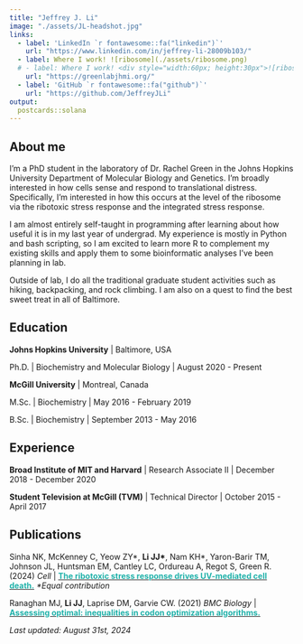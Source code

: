 ```yaml
---
title: "Jeffrey J. Li"
image: "./assets/JL-headshot.jpg"
links:
  - label: 'LinkedIn `r fontawesome::fa("linkedin")`'
    url: "https://www.linkedin.com/in/jeffrey-li-28009b103/"
  - label: Where I work! ![ribosome](./assets/ribosome.png)
  # - label: Where I work! <div style="width:60px; height:30px">![ribosome](./assets/ribosome.png)</div>
    url: "https://greenlabjhmi.org/"
  - label: 'GitHub `r fontawesome::fa("github")`'
    url: "https://github.com/JeffreyJLi"
output:
  postcards::solana
---
```


## About me

I'm a PhD student in the laboratory of Dr. Rachel Green in the Johns Hopkins University Department of Molecular Biology and Genetics. I'm broadly interested in how cells sense and respond to translational distress. Specifically, I'm interested in how this occurs at the level of the ribosome via the ribotoxic stress response and the integrated stress response. 

I am almost entirely self-taught in programming after learning about how useful it is in my last year of undergrad. My experience is mostly in Python and bash scripting, so I am excited to learn more R to complement my existing skills and apply them to some bioinformatic analyses I've been planning in lab.

Outside of lab, I do all the traditional graduate student activities such as hiking, backpacking, and rock climbing. I am also on a quest to find the best sweet treat in all of Baltimore.

## Education

**Johns Hopkins University** \| Baltimore, USA

Ph.D. \| Biochemistry and Molecular Biology \| August 2020 - Present

**McGill University** \| Montreal, Canada

M.Sc. \| Biochemistry \| May 2016 - February 2019

B.Sc. \| Biochemistry \| September 2013 - May 2016



## Experience

**Broad Institute of MIT and Harvard** \| Research Associate II \| December 2018 - December 2020

**Student Television at McGill (TVM)** \| Technical Director \| October 2015 - April 2017

## Publications

Sinha NK, McKenney C, Yeow ZY\*, **Li JJ\***, Nam KH\*, Yaron-Barir TM, Johnson JL, Huntsman EM, Cantley LC, Ordureau A, Regot S, Green R. (2024)  *Cell* \| [<font color="LightSeaGreen">**The ribotoxic stress response drives UV-mediated cell death.**</font>](https://doi.org/10.1016/j.cell.2024.05.018) *\*Equal contribution*


Ranaghan MJ, **Li JJ**, Laprise DM, Garvie CW. (2021) *BMC Biology* \| [<font color="LightSeaGreen">**Assessing optimal: inequalities in codon optimization algorithms.**</font>](https://doi.org/10.1186/s12915-021-00968-8) 



*Last updated: August 31st, 2024*
